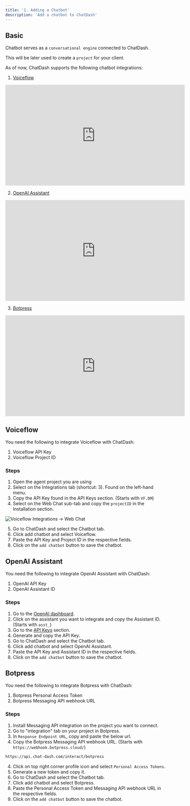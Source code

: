 ```yaml
---
title: '1. Adding a Chatbot'
description: 'Add a chatbot to ChatDash'
---
```


## Basic
Chatbot serves as a `conversational engine` connected to ChatDash.

This will be later used to create a `project` for your client.

As of now, ChatDash supports the following chatbot integrations:

1. [Voiceflow](https://www.voiceflow.com/)

<iframe
width="560"
height="315"
src="https://www.youtube.com/embed/eQ7gqXMUFRE"
title="YouTube video player"
frameborder="0"
allow="accelerometer; autoplay; clipboard-write; encrypted-media; gyroscope; picture-in-picture"
allowfullscreen
>
</iframe>

2. [OpenAI Assistant](https://platform.openai.com/assistants/)

<iframe
width="560"
height="315"
src="https://www.youtube.com/embed/U7grBUq6HBU"
title="YouTube video player"
frameborder="0"
allow="accelerometer; autoplay; clipboard-write; encrypted-media; gyroscope; picture-in-picture"
allowfullscreen
>
</iframe>

3. [Botpress](https://botpress.com/)

<iframe
width="560"
height="315"
src="https://www.youtube.com/embed/5tzRVdIYpCE"
title="YouTube video player"
frameborder="0"
allow="accelerometer; autoplay; clipboard-write; encrypted-media; gyroscope; picture-in-picture"
allowfullscreen
>
</iframe>

## Voiceflow
You need the following to integrate Voiceflow with ChatDash:

1. Voiceflow API Key
2. Voiceflow Project ID

### Steps
1. Open the agent project you are using
2. Select on the Integrations tab (shortcut: 3). Found on the left-hand menu.
3. Copy the API Key found in the API Keys section. (Starts with `VF.DM`)
4. Select on the Web Chat sub-tab and copy the `projectID` in the Installation section.

![Voiceflow Integrations -> Web Chat](../images/image.png)

5. Go to ChatDash and select the Chatbot tab.
6. Click add chatbot and select Voiceflow.
7. Paste the API Key and Project ID in the respective fields.
8. Click on the `add chatbot` button to save the chatbot.

## OpenAI Assistant
You need the following to integrate OpenAI Assistant with ChatDash:

1. OpenAI API Key
2. OpenAI Assistant ID

### Steps
1. Go to the [OpenAI dashboard](https://platform.openai.com/).
2. Click on the assistant you want to integrate and copy the Assistant ID. (Starts with `asst_`)
3. Go to the [API Keys](https://platform.openai.com/account/api-keys) section.
4. Generate and copy the API Key.
5. Go to ChatDash and select the Chatbot tab.
6. Click add chatbot and select OpenAI Assistant.
7. Paste the API Key and Assistant ID in the respective fields.
8. Click on the `add chatbot` button to save the chatbot.


## Botpress
You need the following to integrate Botpress with ChatDash:

1. Botpress Personal Access Token
2. Botpress Messaging API webhook URL

### Steps
1. Install Messaging API integration on the project you want to connect.
2. Go to "integration" tab on your project in Botpress.
3. In `Response Endpoint URL`, copy and paste the below url.
4. Copy the Botpress Messaging API webhook URL. (Starts with `https://webhook.botpress.cloud/`)

```bash
https://api.chat-dash.com/interact/botpress
```

4. Click on top right corner profile icon and select `Personal Access Tokens`.
5. Generate a new token and copy it. 
6. Go to ChatDash and select the Chatbot tab.
7. Click add chatbot and select Botpress.
8. Paste the Personal Access Token and Messaging API webhook URL in the respective fields.
9. Click on the `add chatbot` button to save the chatbot.





